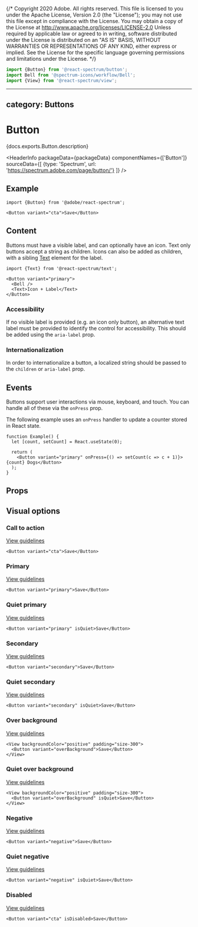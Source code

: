 {/* Copyright 2020 Adobe. All rights reserved.
This file is licensed to you under the Apache License, Version 2.0 (the "License");
you may not use this file except in compliance with the License. You may obtain a copy
of the License at http://www.apache.org/licenses/LICENSE-2.0
Unless required by applicable law or agreed to in writing, software distributed under
the License is distributed on an "AS IS" BASIS, WITHOUT WARRANTIES OR REPRESENTATIONS
OF ANY KIND, either express or implied. See the License for the specific language
governing permissions and limitations under the License. */}



```jsx import
import {Button} from '@react-spectrum/button';
import Bell from '@spectrum-icons/workflow/Bell';
import {View} from '@react-spectrum/view';
```

---
category: Buttons
---

# Button

<PageDescription>{docs.exports.Button.description}</PageDescription>

<HeaderInfo
  packageData={packageData}
  componentNames={['Button']}
  sourceData={[
    {type: 'Spectrum', url: 'https://spectrum.adobe.com/page/button/'}
  ]} />

## Example

```tsx example sandpack=true
import {Button} from '@adobe/react-spectrum';

<Button variant="cta">Save</Button>
```

## Content

Buttons must have a visible label, and can optionally have an icon. Text only buttons accept a string
as children. Icons can also be added as children, with a sibling [Text](Text.html) element for the label.

```tsx example
import {Text} from '@react-spectrum/text';

<Button variant="primary">
  <Bell />
  <Text>Icon + Label</Text>
</Button>
```

### Accessibility

If no visible label is provided (e.g. an icon only button),
an alternative text label must be provided to identify the control for accessibility. This should be added using
the `aria-label` prop.

### Internationalization

In order to internationalize a button, a localized string should be passed to the `children` or `aria-label` prop.

## Events

Buttons support user interactions via mouse, keyboard, and touch. You can handle all of these via the `onPress`
prop.

The following example uses an `onPress` handler to update a counter stored in React state.

```tsx example
function Example() {
  let [count, setCount] = React.useState(0);

  return (
    <Button variant="primary" onPress={() => setCount(c => c + 1)}>{count} Dogs</Button>
  );
}
```

## Props

<PropTable component={docs.exports.Button} links={docs.links} />

## Visual options

### Call to action
[View guidelines](https://spectrum.adobe.com/page/button/#Call-to-action-variant)

```tsx example
<Button variant="cta">Save</Button>
```

### Primary
[View guidelines](https://spectrum.adobe.com/page/button/#Primary-variant)

```tsx example
<Button variant="primary">Save</Button>
```

### Quiet primary
[View guidelines](https://spectrum.adobe.com/page/button/#Quiet)

```tsx example
<Button variant="primary" isQuiet>Save</Button>
```

### Secondary
[View guidelines](https://spectrum.adobe.com/page/button/#Secondary-variant)

```tsx example
<Button variant="secondary">Save</Button>
```

### Quiet secondary
[View guidelines](https://spectrum.adobe.com/page/button/#Quiet)

```tsx example
<Button variant="secondary" isQuiet>Save</Button>
```

### Over background
[View guidelines](https://spectrum.adobe.com/page/button/#Over-background-variant)

```tsx example
<View backgroundColor="positive" padding="size-300">
  <Button variant="overBackground">Save</Button>
</View>
```

### Quiet over background
[View guidelines](https://spectrum.adobe.com/page/button/#Quiet)

```tsx example
<View backgroundColor="positive" padding="size-300">
  <Button variant="overBackground" isQuiet>Save</Button>
</View>
```

### Negative
[View guidelines](https://spectrum.adobe.com/page/button/#Negative-variant)

```tsx example
<Button variant="negative">Save</Button>
```

### Quiet negative
[View guidelines](https://spectrum.adobe.com/page/button/#Quiet)

```tsx example
<Button variant="negative" isQuiet>Save</Button>
```

### Disabled
[View guidelines](https://spectrum.adobe.com/page/button/#Disabled)

```tsx example
<Button variant="cta" isDisabled>Save</Button>
```
